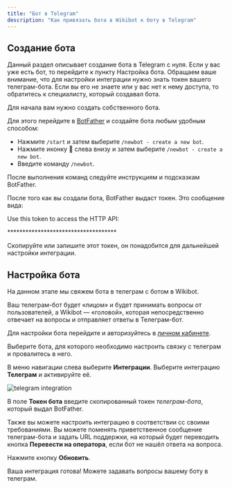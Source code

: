 ```yaml
---
title: "Бот в Telegram"
description: "Как привязать бота в Wikibot к боту в Telegram"
---
```


## Создание бота

<Note>
Данный раздел описывает создание бота в Telegram с нуля. Если у вас уже есть бот, то перейдите к пункту Настройка бота.
</Note>

<Warning>
Обращаем ваше внимание, что для настройки интеграции нужно знать токен вашего телеграм-бота. Если вы его не знаете или у вас нет к нему доступа, то обратитесь к специалисту, который создавал бота.
</Warning>

Для начала вам нужно создать собственного бота.

Для этого перейдите в [BotFather](https://t.me/botfather) и создайте бота любым удобным способом:
* Нажмите `/start` и затем выберите `/newbot - create a new bot`.
* Нажмите иконку 🍔 слева внизу и затем выберите `/newbot - create a new bot`.
* Введите команду `/newbot`.

После выполнения команд следуйте инструкциям и подсказкам BotFather.

После того как вы создали бота, BotFather выдаст токен. Это сообщение вида:

<Info>
Use this token to access the HTTP API:

\************************************
</Info>

Скопируйте или запишите этот токен, он понадобится для дальнейшей настройки интеграции.

## Настройка бота
На данном этапе мы свяжем бота в телеграм c ботом в Wikibot.

<Info>
Ваш телеграм-бот будет «лицом» и будет принимать вопросы от пользователей, а Wikibot — «головой», которая непосредственно отвечает на вопросы и отправляет ответы в Телеграм-бот.
</Info>

Для настройки бота перейдите и авторизуйтесь в [личном кабинете](https://app.tomleto.pro/).

Выберите бота, для которого необходимо настроить связку с телеграм и провалитесь в него.

В меню навигации слева выберите **Интеграции**. Выберите интеграцию **Телеграм** и активируйте её.

<img src="/images/telegram-integration.jpg" alt="telegram integration" />

В поле **Токен бота** введите скопированный токен _телеграм-бота_, который выдал BotFather.

Также вы можете настроить интеграцию в соответствии сс своими требованиями. Вы можете поменять приветственное сообщение телеграм-бота и задать URL поддержки, на который будет переводить кнопка **Перевести на оператора**, если бот не нашёл ответа на вопроса.

Нажмите кнопку **Обновить**.

Ваша интеграция готова! Можете задавать вопросы вашему боту в телеграм.

